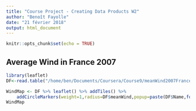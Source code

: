 ```yaml
---
title: "Course Project - Creating Data Products W2"
author: "Benoît Fayolle"
date: "21 février 2018"
output: html_document
---
```


```r
knitr::opts_chunk$set(echo = TRUE)
```

## Average Wind in France 2007
```r
library(leaflet)
DF<-read.table("/home/ben/Documents/Coursera/Course9/meanWind2007France.csv",header=T,sep=",",dec=".",quote="")

WindMap <- DF %>% leaflet() %>% addTiles() %>%
    addCircleMarkers(weight=1,radius=DF$meanWind,popup=paste(DF$Name,format(DF$meanWind,digits=2)," m/s"))
WindMap
```

